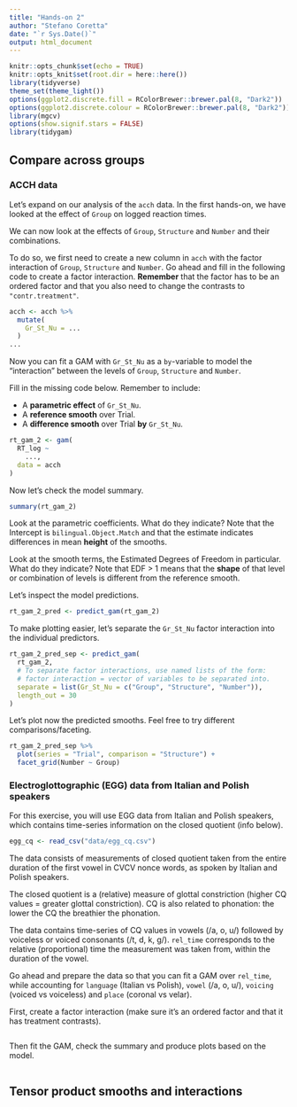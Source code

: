 ```yaml
---
title: "Hands-on 2"
author: "Stefano Coretta"
date: "`r Sys.Date()`"
output: html_document
---
```


```r
knitr::opts_chunk$set(echo = TRUE)
knitr::opts_knit$set(root.dir = here::here())
library(tidyverse)
theme_set(theme_light())
options(ggplot2.discrete.fill = RColorBrewer::brewer.pal(8, "Dark2"))
options(ggplot2.discrete.colour = RColorBrewer::brewer.pal(8, "Dark2"))
library(mgcv)
options(show.signif.stars = FALSE)
library(tidygam)
```

## Compare across groups

### ACCH data

Let's expand on our analysis of the `acch` data.
In the first hands-on, we have looked at the effect of `Group` on logged reaction times.

We can now look at the effects of `Group`, `Structure` and `Number` and their combinations.

To do so, we first need to create a new column in `acch` with the factor interaction of `Group`, `Structure` and `Number`. Go ahead and fill in the following code to create a factor interaction. **Remember** that the factor has to be an ordered factor and that you also need to change the contrasts to `"contr.treatment"`.

```r
acch <- acch %>%
  mutate(
    Gr_St_Nu = ...
  )
...
```

Now you can fit a GAM with `Gr_St_Nu` as a `by`-variable to model the "interaction" between the levels of `Group`, `Structure` and `Number`.

Fill in the missing code below. Remember to include:

- A **parametric effect** of `Gr_St_Nu`.
- A **reference smooth** over Trial.
- A **difference smooth** over Trial **by** `Gr_St_Nu`.

```r
rt_gam_2 <- gam(
  RT_log ~
    ...,
  data = acch
)
```

Now let's check the model summary.

```r
summary(rt_gam_2)
```

Look at the parametric coefficients. What do they indicate? Note that the Intercept is `bilingual.Object.Match` and that the estimate indicates differences in mean **height** of the smooths.

Look at the smooth terms, the Estimated Degrees of Freedom in particular. What do they indicate? Note that EDF > 1 means that the **shape** of that level or combination of levels is different from the reference smooth.

Let's inspect the model predictions.

```r
rt_gam_2_pred <- predict_gam(rt_gam_2)
```

To make plotting easier, let's separate the `Gr_St_Nu` factor interaction into the individual predictors.

```r
rt_gam_2_pred_sep <- predict_gam(
  rt_gam_2,
  # To separate factor interactions, use named lists of the form:
  # factor interaction = vector of variables to be separated into.
  separate = list(Gr_St_Nu = c("Group", "Structure", "Number")),
  length_out = 30
)
```

Let's plot now the predicted smooths. Feel free to try different comparisons/faceting.

```r
rt_gam_2_pred_sep %>%
  plot(series = "Trial", comparison = "Structure") +
  facet_grid(Number ~ Group)
```

### Electroglottographic (EGG) data from Italian and Polish speakers

For this exercise, you will use EGG data from Italian and Polish speakers, which contains time-series information on the closed quotient (info below).

```r
egg_cq <- read_csv("data/egg_cq.csv")
```

The data consists of measurements of closed quotient taken from the entire duration of the first vowel in CVCV nonce words, as spoken by Italian and Polish speakers.

The closed quotient is a (relative) measure of glottal constriction (higher CQ values = greater glottal constriction).
CQ is also related to phonation: the lower the CQ the breathier the phonation.

The data contains time-series of CQ values in vowels (/a, o, u/) followed by voiceless or voiced consonants (/t, d, k, g/).
`rel_time` corresponds to the relative (proportional) time the measurement was taken from, within the duration of the vowel.

Go ahead and prepare the data so that you can fit a GAM over `rel_time`, while accounting for `language` (Italian vs Polish), `vowel` (/a, o, u/), `voicing` (voiced vs voiceless) and `place` (coronal vs velar).

First, create a factor interaction (make sure it's an ordered factor and that it has treatment contrasts).

```r

```

Then fit the GAM, check the summary and produce plots based on the model.

```r

```



## Tensor product smooths and interactions

